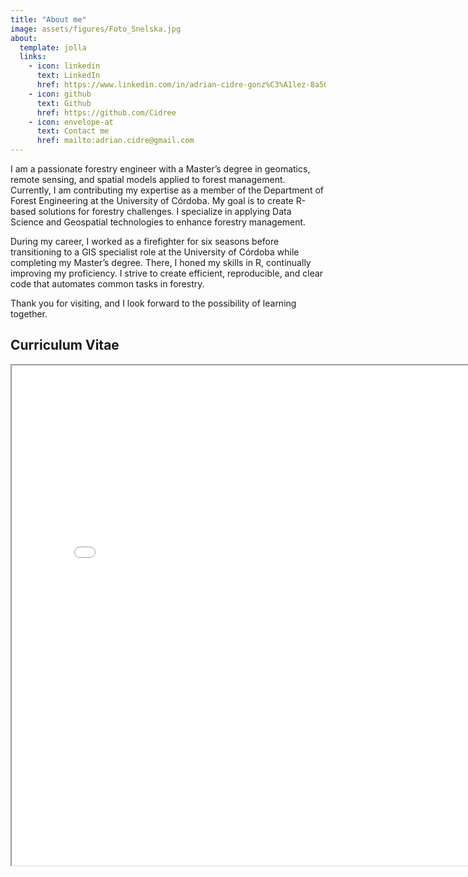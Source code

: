 ```yaml
---
title: "About me"
image: assets/figures/Foto_Snelska.jpg
about:
  template: jolla
  links:
    - icon: linkedin
      text: LinkedIn
      href: https://www.linkedin.com/in/adrian-cidre-gonz%C3%A1lez-8a50371b0/
    - icon: github
      text: Github
      href: https://github.com/Cidree
    - icon: envelope-at
      text: Contact me
      href: mailto:adrian.cidre@gmail.com
---
```


I am a passionate forestry engineer with a Master's degree in geomatics, remote sensing, and spatial models applied to forest management. Currently, I am contributing my expertise as a member of the Department of Forest Engineering at the University of Córdoba. My goal is to create R-based solutions for forestry challenges. I specialize in applying Data Science and Geospatial technologies to enhance forestry management.

During my career, I worked as a firefighter for six seasons before transitioning to a GIS specialist role at the University of Córdoba while completing my Master's degree. There, I honed my skills in R, continually improving my proficiency. I strive to create efficient, reproducible, and clear code that automates common tasks in forestry.

Thank you for visiting, and I look forward to the possibility of learning together.

## Curriculum Vitae

<iframe width="800" height="800" src="assets/figures/CV_AdrianCidre.pdf">

</iframe>

